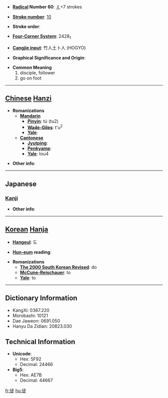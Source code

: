 * '''[[Wiktionary:Chinese radical index| Radical]] Number 60''': [[Wiktionary:Chinese radical index 彳|彳]]+7 strokes

* '''[[Wiktionary:Chinese total strokes index|Stroke number]]''': [[Wiktionary:Chinese total strokes index 10|10]]

* '''Stroke order''': 

* '''[[Wiktionary:Chinese four corner index|Four-Corner System]]''': 2428<sub>1</sub>

* '''[[Wiktionary:Chinese Cangjie index|Cangjie input]]''': 竹人土卜人 (HOGYO)

* '''Graphical Significance and Origin''': 

* '''Common Meaning'''
*#disciple, follower
*# go on foot


----

== [[Chinese]] [[Hanzi]] ==

* '''Romanizations'''
** '''[[Mandarin]]'''
*** '''[[Pinyin]]''': tú (tu2)
*** '''[[Wade-Giles]]''': t'u<sup>2</sup>
*** '''[[Yale]]''': 
** '''[[Cantonese]]'''
*** '''[[Jyutping]]''':
*** '''[[Penkyamp]]''': 
*** '''[[Yale]]''': tou4

* '''Other info''': 

----

==Japanese==
===[[Kanji]]===
{{kanji|on readings=[[と]] (to)|kun readings=[[かち]] (kachi), [[ともがら]] (tomogara), [[いたずらに]] (itazurani)}}

* '''Other info''':  

----

== [[Korean]] [[Hanja]] ==

* '''[[Hangeul]]''': 도

* '''[[Hun-eum]] reading''': 

* '''Romanizations'''
** '''[[The 2000 South Korean Revised Romanization|The 2000 South Korean Revised]]''': do
** '''[[McCune-Reischauer]]''': to
** '''[[Yale]]''': to

----

== Dictionary Information ==

* KangXi: 0367.220
* Morobashi: 10121
* Dae Jaweon: 0691.050
* Hanyu Da Zidian: 20823.030

== Technical Information ==

* '''Unicode''':
** Hex: 5F92
** Decimal: 24466
* '''Big5''':
** Hex: AE7B
** Decimal: 44667

[[fr:徒]]
[[hu:徒]]